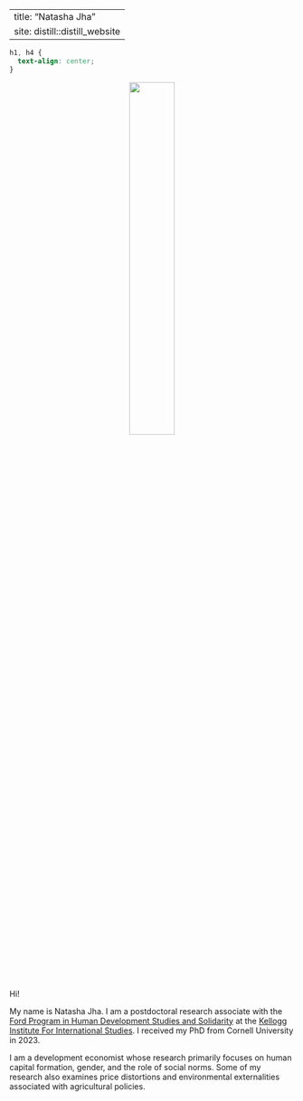 
---
title: "Natasha Jha" 
site: distill::distill_website
---
```css
h1, h4 {
  text-align: center;
}
```

<center>
<img src="images/natasha.jpg" style="width:40%;" >
</center>
<p>&nbsp;</p>  




<left>
 Hi!
</left>

My name is Natasha Jha. I am a postdoctoral research associate with the [Ford Program in Human Development Studies and Solidarity](https://kellogg.nd.edu/about/outreach-initiatives/ford-program-human-development-studies-and-solidarity){target="_blank"} at the [Kellogg Institute For International Studies](https://kellogg.nd.edu/){target="_blank"}. I received my PhD from Cornell University in 2023. 

I am a development economist whose research primarily focuses on human capital formation, gender, and the role of social norms. Some of my research also examines price distortions and environmental externalities associated with agricultural policies.